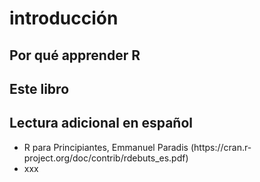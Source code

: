 # introducción {#intro}

## Por qué apprender R

## Este libro

## Lectura adicional en español

* R para Principiantes, Emmanuel Paradis (https://cran.r-project.org/doc/contrib/rdebuts_es.pdf)
* xxx
